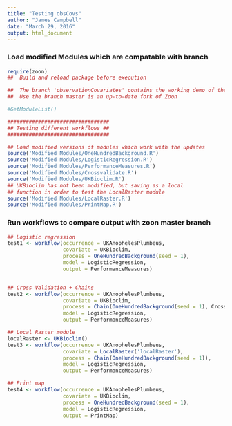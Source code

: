 ```yaml
---
title: "Testing obsCovs"
author: "James Campbell"
date: "March 29, 2016"
output: html_document
---
```


### Load modified Modules which are compatable with branch

```r
require(zoon)
##  Build and reload package before execution

##  The branch 'observationCovariates' contains the working demo of the code changes
##  Use the branch master is an up-to-date fork of Zoon

#GetModuleList()

#################################
## Testing different workflows ##
#################################

## Load modified versions of modules which work with the updates
source('Modified Modules/OneHundredBackground.R')
source('Modified Modules/LogisticRegression.R')
source('Modified Modules/PerformanceMeasures.R')
source('Modified Modules/Crossvalidate.R')
source('Modified Modules/UKBioclim.R')
## UKBioclim has not been modified, but saving as a local 
## function in order to test the LocalRaster module
source('Modified Modules/LocalRaster.R')
source('Modified Modules/PrintMap.R')
```

### Run workflows to compare output  with zoon master branch

```r
## Logistic regression
test1 <- workflow(occurrence = UKAnophelesPlumbeus,
                  covariate = UKBioclim,
                  process = OneHundredBackground(seed = 1),
                  model = LogisticRegression,
                  output = PerformanceMeasures)


## Cross Validation + Chains
test2 <- workflow(occurrence = UKAnophelesPlumbeus,
                  covariate = UKBioclim,
                  process = Chain(OneHundredBackground(seed = 1), Crossvalidate),
                  model = LogisticRegression,
                  output = PerformanceMeasures)

## Local Raster module
localRaster <- UKBioclim()
test3 <- workflow(occurrence = UKAnophelesPlumbeus,
                  covariate = LocalRaster('localRaster'),
                  process = Chain(OneHundredBackground(seed = 1)),
                  model = LogisticRegression,
                  output = PerformanceMeasures)

## Print map
test4 <- workflow(occurrence = UKAnophelesPlumbeus,
                  covariate = UKBioclim,
                  process = OneHundredBackground(seed = 1),
                  model = LogisticRegression,
                  output = PrintMap)
```
